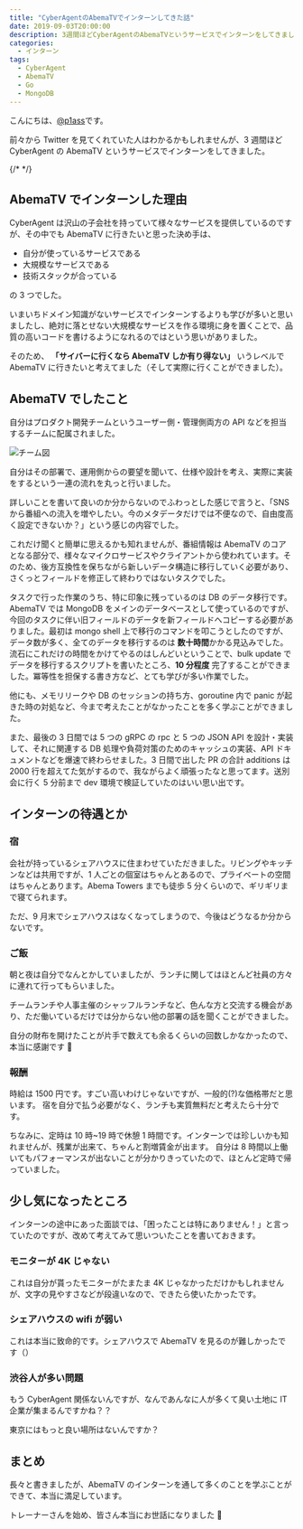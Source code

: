 ```yaml
---
title: "CyberAgentのAbemaTVでインターンしてきた話"
date: 2019-09-03T20:00:00
description: 3週間ほどCyberAgentのAbemaTVというサービスでインターンをしてきました。Goを使った開発を行い、メモリリークやDBのセッションの持ち方、goroutine内でpanicが起きた時の対処など、今まで考えたことがなかったことを多く学ぶことができました。
categories:
  - インターン
tags:
  - CyberAgent
  - AbemaTV
  - Go
  - MongoDB
---
```


こんにちは、[@p1ass](https://twitter.com/p1ass)です。

前々から Twitter を見てくれていた人はわかるかもしれませんが、3 週間ほど CyberAgent の AbemaTV というサービスでインターンをしてきました。

{/* <!--more--> */}

## AbemaTV でインターンした理由

CyberAgent は沢山の子会社を持っていて様々なサービスを提供しているのですが、その中でも AbemaTV に行きたいと思った決め手は、

- 自分が使っているサービスである
- 大規模なサービスである
- 技術スタックが合っている

の 3 つでした。

いまいちドメイン知識がないサービスでインターンするよりも学びが多いと思いましたし、絶対に落とせない大規模なサービスを作る環境に身を置くことで、品質の高いコードを書けるようになれるのではという思いがありました。

そのため、 **「サイバーに行くなら AbemaTV しか有り得ない」** いうレベルで AbemaTV に行きたいと考えてました（そして実際に行くことができました）。

## AbemaTV でしたこと

自分はプロダクト開発チームというユーザー側・管理側両方の API などを担当するチームに配属されました。

![チーム図](team.png)


自分はその部署で、運用側からの要望を聞いて、仕様や設計を考え、実際に実装をするという一連の流れを丸っと行いました。

詳しいことを書いて良いのか分からないのでふわっとした感じで言うと、「SNS から番組への流入を増やしたい。今のメタデータだけでは不便なので、自由度高く設定できないか？」という感じの内容でした。

これだけ聞くと簡単に思えるかも知れませんが、番組情報は AbemaTV のコアとなる部分で、様々なマイクロサービスやクライアントから使われています。そのため、後方互換性を保ちながら新しいデータ構造に移行していく必要があり、さくっとフィールドを修正して終わりではないタスクでした。

タスクで行った作業のうち、特に印象に残っているのは DB のデータ移行です。
AbemaTV では MongoDB をメインのデータベースとして使っているのですが、今回のタスクに伴い旧フィールドのデータを新フィールドへコピーする必要がありました。最初は mongo shell 上で移行のコマンドを叩こうとしたのですが、データ数が多く、全てのデータを移行するのは **数十時間**かかる見込みでした。流石にこれだけの時間をかけてやるのはしんどいということで、bulk update でデータを移行するスクリプトを書いたところ、**10 分程度** 完了することができました。冪等性を担保する書き方など、とても学びが多い作業でした。

他にも、メモリリークや DB のセッションの持ち方、goroutine 内で panic が起きた時の対処など、今まで考えたことがなかったことを多く学ぶことができました。

また、最後の 3 日間では 5 つの gRPC の rpc と 5 つの JSON API を設計・実装して、それに関連する DB 処理や負荷対策のためのキャッシュの実装、API ドキュメントなどを爆速で終わらせました。3 日間で出した PR の合計 additions は 2000 行を超えてた気がするので、我ながらよく頑張ったなと思ってます。送別会に行く 5 分前まで dev 環境で検証していたのはいい思い出です。

## インターンの待遇とか

### 宿

会社が持っているシェアハウスに住まわせていただきました。リビングやキッチンなどは共用ですが、1 人ごとの個室はちゃんとあるので、プライベートの空間はちゃんとあります。Abema Towers までも徒歩 5 分くらいので、ギリギリまで寝てられます。

ただ、9 月末でシェアハウスはなくなってしまうので、今後はどうなるか分からないです。

### ご飯

朝と夜は自分でなんとかしていましたが、ランチに関してはほとんど社員の方々に連れて行ってもらいました。

チームランチや人事主催のシャッフルランチなど、色んな方と交流する機会があり、ただ働いているだけでは分からない他の部署の話を聞くことができました。

自分の財布を開けたことが片手で数えても余るくらいの回数しかなかったので、本当に感謝です 🙏

### 報酬

時給は 1500 円です。すごい高いわけじゃないですが、一般的(?)な価格帯だと思います。
宿を自分で払う必要がなく、ランチも実質無料だと考えたら十分です。

ちなみに、定時は 10 時~19 時で休憩 1 時間です。インターンでは珍しいかも知れませんが、残業が出来て、ちゃんと割増賃金が出ます。
自分は 8 時間以上働いてもパフォーマンスが出ないことが分かりきっていたので、ほとんど定時で帰っていました。

## 少し気になったところ

インターンの途中にあった面談では、「困ったことは特にありません！」と言っていたのですが、改めて考えてみて思いついたことを書いておきます。

### モニターが 4K じゃない

これは自分が貰ったモニターがたまたま 4K じゃなかっただけかもしれませんが、文字の見やすさなどが段違いなので、できたら使いたかったです。

### シェアハウスの wifi が弱い

これは本当に致命的です。シェアハウスで AbemaTV を見るのが難しかったです（）

### 渋谷人が多い問題

もう CyberAgent 関係ないんですが、なんであんなに人が多くて臭い土地に IT 企業が集まるんですかね？？

東京にはもっと良い場所はないんですか？

## まとめ

長々と書きましたが、AbemaTV のインターンを通して多くのことを学ぶことができて、本当に満足しています。

トレーナーさんを始め、皆さん本当にお世話になりました 🙏


